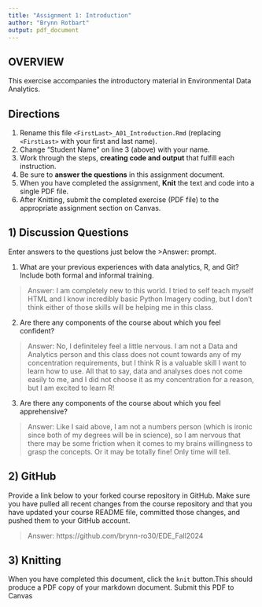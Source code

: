 ```yaml
---
title: "Assignment 1: Introduction"
author: "Brynn Rotbart"
output: pdf_document
---
```


## OVERVIEW

This exercise accompanies the introductory material in Environmental Data Analytics. 

## Directions
1.  Rename this file `<FirstLast>_A01_Introduction.Rmd` (replacing `<FirstLast>` with your first and last name).
2.  Change "Student Name" on line 3 (above) with your name.
3.  Work through the steps, **creating code and output** that fulfill each instruction.
4.  Be sure to **answer the questions** in this assignment document.
5.  When you have completed the assignment, **Knit** the text and code into a single PDF file.
6.  After Knitting, submit the completed exercise (PDF file) to the appropriate assignment section on Canvas.


## 1) Discussion Questions
Enter answers to the questions just below the >Answer: prompt.

1. What are your previous experiences with data analytics, R, and Git? Include both formal and informal training.

> Answer: 
I am completely new to this world. I tried to self teach myself HTML and I know incredibly basic Python Imagery coding, but I don't think either of those skills will be helping me in this class. 

2. Are there any components of the course about which you feel confident?

> Answer: 
No, I definiteley feel a little nervous. I am not a Data and Analytics person and this class does not count towards any of my concentration requirements, but I think R is a valuable skill I want to learn how to use. All that to say, data and analyses does not come easily to me, and I did not choose it as my concentration for a reason, but I am excited to learn R! 

3. Are there any components of the course about which you feel apprehensive?

> Answer: 
Like I said above, I am not a numbers person (which is ironic since both of my degrees will be in science), so I am nervous that there may be some friction when it comes to my brains willingness to grasp the concepts. Or it may be totally fine! Only time will tell. 


## 2) GitHub

Provide a link below to your forked course repository in GitHub. Make sure you have pulled all recent changes from the course repository and that you have updated your course README file, committed those changes, and pushed them to your GitHub account. 

> Answer: 
https://github.com/brynn-ro30/EDE_Fall2024 

## 3) Knitting
When you have completed this document, click the `knit` button.This should produce a PDF copy of your markdown document. Submit this PDF to Canvas 
